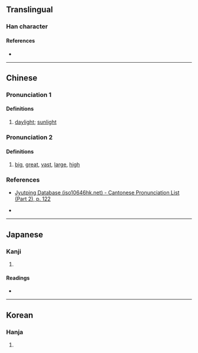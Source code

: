 {{also|昊}}
{{character info}}
==Translingual==

===Han character===
{{Han char|rn=72|rad=日|as=03|sn=7|four=60430|canj=AK|ids=⿱日大}}

====References====
* {{Han ref|kx=0490.070|dkj=13753|dj=0851.080|hdz=21487.050|uh=65F2|ud=26098|bh=CAFB|bd=51963}}

----

==Chinese==
{{zh-forms}}

===Pronunciation 1===
{{zh-pron
|m=tái
|c=toi4
|mc=
|oc=
|ma=y
|cat=n
}}

====Definitions====
{{zh-hanzi}}

# {{lb|zh|obsolete}} [[daylight]]; [[sunlight]]

===Pronunciation 2===
{{zh-pron
|m=yǐng
|c=
|cat=a
}}
<!-- Unihan is probably wrong. yǐng comes from the Kangxi Dictionary -->

====Definitions====
{{zh-hanzi}}

# {{lb|zh|obsolete}} [[big]], [[great]], [[vast]], [[large]], [[high]]

===References===
* {{qualifier|Cantonese}} [http://www.iso10646hk.net/jp/document/download.jsp Jyutping Database (iso10646hk.net) - Cantonese Pronunciation List (Part 2), p. 122]
* {{R:twedu|C04785}}

----

==Japanese==

===Kanji===
{{ja-kanji|grade=|rs=日03}}

# {{rfdef|ja|sort=日03}}

====Readings====
* {{ja-readings|on=[[たい]] (tai), [[だい]] (dai), [[えい]] (ei)|kun=[[ひかげ]] (hikage), [[おおきい]] (ookii)}}

----

==Korean==

===Hanja===
{{ko-hanja|hangeul=대|eumhun=|rv=dae|mr=tae|y=tay}}

# {{rfdef|ko|sort=日03}}